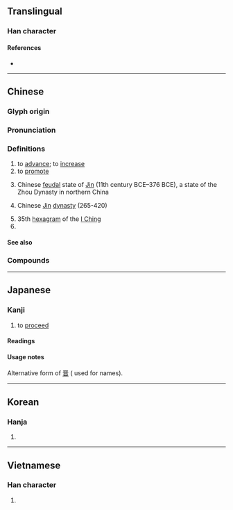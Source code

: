 {{also|晋}}
{{character info/new}}
==Translingual==
{{ja-forms|[[晋]]|[[晋]]|[[晉]]}}

===Han character===
{{Han char|rn=72|rad=日|as=06|sn=10|four=10601|canj=MIIA|ids=⿱⿳一⿰厶厶一日}}

====References====
* {{Han ref|kx=0494.310|dkj=13898|dj=0860.070|hdz=21507.030|uh=6649|ud=26185|bh=AECA|bd=44746}}

----

==Chinese==
{{zh-forms|s=晋|alt=㬜,𫞄}}

===Glyph origin===
{{Han etym}}

===Pronunciation===
{{zh-pron
|m=jìn
|m-s=
|c=zeon3
|c-t=
|g=
|h=pfs=
|j=
|mb=ce̿ng
|md=
|mn=chìn
|mn-t=zing3
|w=2jin
|x=
|mc=y
|oc=y
|ma=
|cat=v,n,pn
}}

===Definitions===
{{zh-hanzi}}

# to [[advance]]; to [[increase]]
# to [[promote]]
# {{zh-div|國}} Chinese [[feudal]] state of [[Jin]] (11th century BCE–376 BCE), a state of the Zhou Dynasty in northern China
# {{zh-div|朝}} Chinese [[w:Jin Dynasty (265–420)|Jin]] [[dynasty]] (265-420)
# 35th [[hexagram]] of the [[I Ching]]
# {{zh-alt-name|山西|[[Shanxi]]}}

====See also====
{{zh-Chinese dynasties}}

===Compounds===
{{zh-der|三晉|以諧秦晉|兩晉|加官晉爵|古晉|唐臨晉帖|後晉|得成秦晉|晉書|晉用|晉級|朝梁暮晉|晉鐸|晉見|晉乘楚杌|福晉|晉升|楚材晉用|秦歡晉愛|晉元帝|晉朝|晉劇|秦晉之緣|秦晉之好|秦晉|晉惠帝|晉獻公|晉封|皮裡晉書|晉懷帝|王子晉|晉江|樓蘭晉簡|晉文公|晉陽秋|石晉|晉階|晉鑄刑鼎|東晉|晉謁|晉武帝|晉授|晉愍帝|西晉|追晉|晉語}}

----

==Japanese==

===Kanji===
{{ja-kanji|grade=uc|rs=日06}} <!-- Not a kyūjitai character. Both 晉 and 晋 are present in the Kangxi dictionary -->

# to [[proceed]]

====Readings====
{{ja-readings
|on=しん
|kun=すす-む
}}

====Usage notes====
Alternative form of [[晋]] ({{w|Jinmeiyō kanji}} used for names).

----

==Korean==

===Hanja===
{{ko-hanja|hangeul=진|eumhun=|rv=jin|mr=chin|y=cin}}

# {{defn|lang=ko|sort=日06}}

----

==Vietnamese==

===Han character===
{{vi-hantu|[[tấn]], [[tắn]], [[tớn]]|rs=日06}}

# {{defn|lang=vi|sort=日06}}